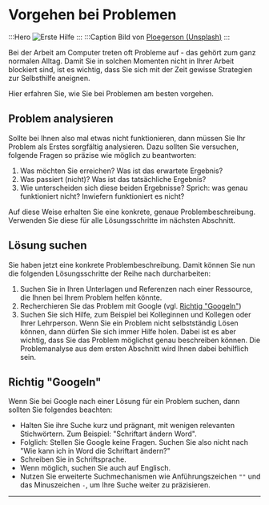 # Vorgehen bei Problemen
:::Hero
![Erste Hilfe](./img/erste-hilfe.jpeg)
:::
:::Caption
Bild von <a href="https://unsplash.com/photos/orange-erste-hilfe-med-kit-j-ped4HD32Q?utm_content=creditCopyText&utm_medium=referral&utm_source=unsplash">Ploegerson (Unsplash)</a>
:::

Bei der Arbeit am Computer treten oft Probleme auf - das gehört zum ganz normalen Alltag. Damit Sie in solchen Momenten nicht in Ihrer Arbeit blockiert sind, ist es wichtig, dass Sie sich mit der Zeit gewisse Strategien zur Selbsthilfe aneignen.

Hier erfahren Sie, wie Sie bei Problemen am besten vorgehen.

## Problem analysieren
Sollte bei Ihnen also mal etwas nicht funktionieren, dann müssen Sie Ihr Problem als Erstes sorgfältig analysieren. Dazu sollten Sie versuchen, folgende Fragen so präzise wie möglich zu beantworten:

1. Was möchten Sie erreichen? Was ist das erwartete Ergebnis?
2. Was passiert (nicht)? Was ist das tatsächliche Ergebnis?
3. Wie unterscheiden sich diese beiden Ergebnisse? Sprich: was genau funktioniert nicht? Inwiefern funktioniert es nicht?

Auf diese Weise erhalten Sie eine konkrete, genaue Problembeschreibung. Verwenden Sie diese für alle Lösungsschritte im nächsten Abschnitt.

## Lösung suchen
Sie haben jetzt eine konkrete Problembeschreibung. Damit können Sie nun die folgenden Lösungsschritte der Reihe nach durcharbeiten:

1. Suchen Sie in Ihren Unterlagen und Referenzen nach einer Ressource, die Ihnen bei Ihrem Problem helfen könnte.
2. Recherchieren Sie das Problem mit Google (vgl. [Richtig "Googeln"](#richtig-googeln))
3. Suchen Sie sich Hilfe, zum Beispiel bei Kolleginnen und Kollegen oder Ihrer Lehrperson. Wenn Sie ein Problem nicht selbstständig Lösen können, dann dürfen Sie sich immer Hilfe holen. Dabei ist es aber wichtig, dass Sie das Problem möglichst genau beschreiben können. Die Problemanalyse aus dem ersten Abschnitt wird Ihnen dabei behilflich sein.

## Richtig "Googeln"
Wenn Sie bei Google nach einer Lösung für ein Problem suchen, dann sollten Sie folgendes beachten:
* Halten Sie ihre Suche kurz und prägnant, mit wenigen relevanten Stichwörtern. Zum Beispiel: "Schriftart ändern Word".
* Folglich: Stellen Sie Google keine Fragen. Suchen Sie also nicht nach "Wie kann ich in Word die Schriftart ändern?"
* Schreiben Sie in Schriftsprache.
* Wenn möglich, suchen Sie auch auf Englisch.
* Nutzen Sie erweiterte Suchmechanismen wie Anführungszeichen `""` und das Minuszeichen `-`, um Ihre Suche weiter zu präzisieren.

---
